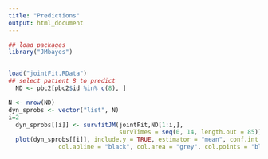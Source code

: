 ```yaml
---
title: "Predictions"
output: html_document
---
```


```r

## load packages
library("JMbayes")


load("jointFit.RData")
## select patient 8 to predict
  ND <- pbc2[pbc2$id %in% c(8), ]

N <- nrow(ND)
dyn_sprobs <- vector("list", N)
i=2
  dyn_sprobs[[i]] <- survfitJM(jointFit,ND[1:i,], 
                               survTimes = seq(0, 14, length.out = 85))
  plot(dyn_sprobs[[i]], include.y = TRUE, estimator = "mean", conf.int = TRUE, fill.area = TRUE, lwd = 3, pch = 16,
              col.abline = "black", col.area = "grey", col.points = "black", cex.axis.z = 1, cex.lab.z = 1)



```

